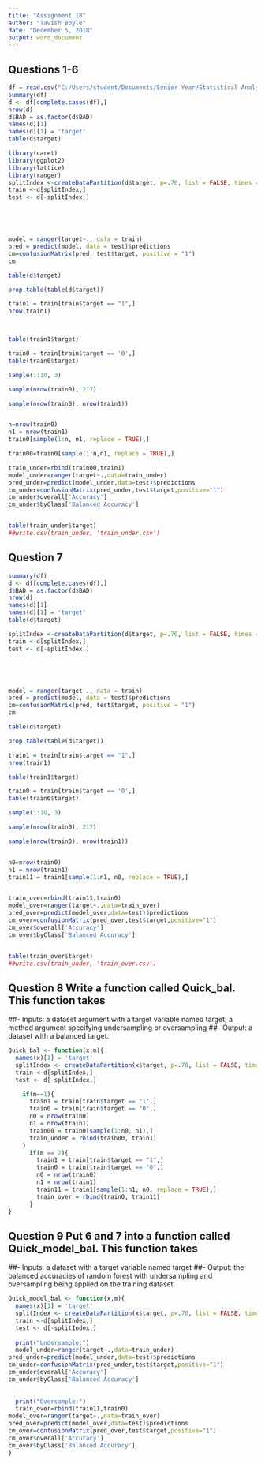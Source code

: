 ---
title: "Assignment 18"
author: "Tavish Boyle"
date: "December 5, 2018"
output: word_document
---

## Questions 1-6
```{r setup, include=TRUE}

df = read.csv("C:/Users/student/Documents/Senior Year/Statistical Analysis with R/Data/hmeq.csv")
summary(df)
d <- df[complete.cases(df),]
nrow(d)
d$BAD = as.factor(d$BAD)
names(d)[1]
names(d)[1] = 'target'
table(d$target)

library(caret)
library(ggplot2)
library(lattice)
library(ranger)
splitIndex <-createDataPartition(d$target, p=.70, list = FALSE, times = 1)
train <-d[splitIndex,]
test <- d[-splitIndex,]





model = ranger(target~., data = train)
pred = predict(model, data = test)$predictions
cm=confusionMatrix(pred, test$target, positive = "1")
cm

table(d$target)

prop.table(table(d$target))

train1 = train[train$target == "1",]
nrow(train1)



table(train1$target)

train0 = train[train$target == '0',]
table(train0$target)

sample(1:10, 3)

sample(nrow(train0), 217)

sample(nrow(train0), nrow(train1))


n=nrow(train0)
n1 = nrow(train1)
train0[sample(1:n, n1, replace = TRUE),]

train00=train0[sample(1:n,n1, replace = TRUE),]

train_under=rbind(train00,train1)
model_under=ranger(target~.,data=train_under)
pred_under=predict(model_under,data=test)$predictions
cm_under=confusionMatrix(pred_under,test$target,positive="1")
cm_under$overall['Accuracy']
cm_under$byClass['Balanced Accuracy']


table(train_under$target)
##write.csv(train_under, 'train_under.csv')

```

## Question 7
```{r}

summary(df)
d <- df[complete.cases(df),]
d$BAD = as.factor(d$BAD)
nrow(d)
names(d)[1]
names(d)[1] = 'target'
table(d$target)

splitIndex <-createDataPartition(d$target, p=.70, list = FALSE, times = 1)
train <-d[splitIndex,]
test <- d[-splitIndex,]





model = ranger(target~., data = train)
pred = predict(model, data = test)$predictions
cm=confusionMatrix(pred, test$target, positive = "1")
cm

table(d$target)

prop.table(table(d$target))

train1 = train[train$target == "1",]
nrow(train1)

table(train1$target)

train0 = train[train$target == '0',]
table(train0$target)

sample(1:10, 3)

sample(nrow(train0), 217)

sample(nrow(train0), nrow(train1))


n0=nrow(train0)
n1 = nrow(train1)
train11 = train1[sample(1:n1, n0, replace = TRUE),]


train_over=rbind(train11,train0)
model_over=ranger(target~.,data=train_over)
pred_over=predict(model_over,data=test)$predictions
cm_over=confusionMatrix(pred_over,test$target,positive="1")
cm_over$overall['Accuracy']
cm_over$byClass['Balanced Accuracy']


table(train_over$target)
##write.csv(train_under, 'train_over.csv')
```

## Question 8	Write a function called Quick_bal.  This function takes
##-	Inputs:  a dataset argument with a target variable named target; a method argument specifying undersampling or oversampling
##-	Output: a dataset with a balanced target. 

```{r}
Quick_bal <- function(x,m){
  names(x)[1] = 'target'
  splitIndex <- createDataPartition(x$target, p=.70, list = FALSE, times = 1)
  train <-d[splitIndex,]
  test <- d[-splitIndex,]

    if(m==1){
      train1 = train[train$target == "1",]
      train0 = train[train$target == "0",]
      n0 = nrow(train0)
      n1 = nrow(train1)
      train00 = train0[sample(1:n0, n1),]
      train_under = rbind(train00, train1)
    }
      if(m == 2){
        train1 = train[train$target == "1",]
        train0 = train[train$target == "0",]
        n0 = nrow(train0)
        n1 = nrow(train1)
        train11 = train1[sample(1:n1, n0, replace = TRUE),]
        train_over = rbind(train0, train11)
      }
}
```

## Question 9	Put 6 and 7 into a function called Quick_model_bal. This function takes
##-	Inputs: a dataset with a target variable named target 
##-	Output: the balanced accuracies of random forest with undersampling and oversampling being applied on the training dataset. 
```{r}
Quick_model_bal <- function(x,m){
  names(x)[1] = 'target'
  splitIndex <- createDataPartition(x$target, p=.70, list = FALSE, times = 1)
  train <-d[splitIndex,]
  test <- d[-splitIndex,]
  
  print("Undersample:")
  model_under=ranger(target~.,data=train_under)
pred_under=predict(model_under,data=test)$predictions
cm_under=confusionMatrix(pred_under,test$target,positive="1")
cm_under$overall['Accuracy']
cm_under$byClass['Balanced Accuracy']
  
  
  print("Oversample:")
  train_over=rbind(train11,train0)
model_over=ranger(target~.,data=train_over)
pred_over=predict(model_over,data=test)$predictions
cm_over=confusionMatrix(pred_over,test$target,positive="1")
cm_over$overall['Accuracy']
cm_over$byClass['Balanced Accuracy']
}
```


